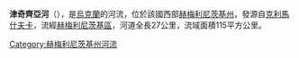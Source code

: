 '''津奇齊亞河'''（{{lang-uk|Зінчиця}}），是[[烏克蘭|烏克蘭]]的河流，位於該國西部[[赫梅利尼茨基州|赫梅利尼茨基州]]，發源自[[克利馬什夫卡|克利馬什夫卡]]，流經[[赫梅利尼茨基區|赫梅利尼茨基區]]，河道全長27公里，流域面積115平方公里。

{{DEFAULTSORT:Зінчиця}}
[[Category:赫梅利尼茨基州河流|Category:赫梅利尼茨基州河流]]


{{Ukraine-river-stub}}